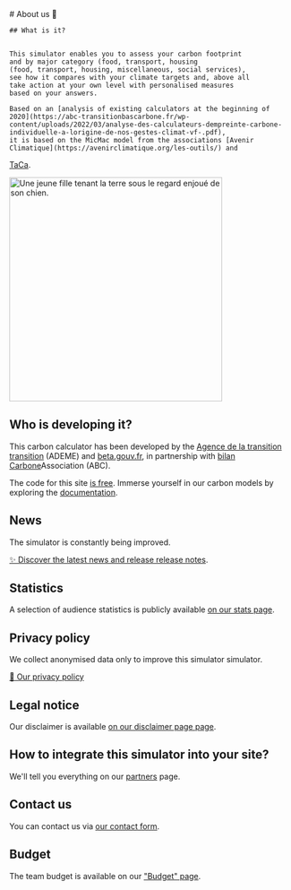 <div className="flex flex-wrap gap-16 pb-8 md:flex-nowrap">
  <div>
    # About us 🦔

    ## What is it?


    This simulator enables you to assess your carbon footprint
    and by major category (food, transport, housing
    (food, transport, housing, miscellaneous, social services),
    see how it compares with your climate targets and, above all
    take action at your own level with personalised measures
    based on your answers.

    Based on an [analysis of existing calculators at the beginning of
    2020](https://abc-transitionbascarbone.fr/wp-content/uploads/2022/03/analyse-des-calculateurs-dempreinte-carbone-individuelle-a-lorigine-de-nos-gestes-climat-vf-.pdf),
    it is based on the MicMac model from the associations [Avenir
    Climatique](https://avenirclimatique.org/les-outils/) and
   <a href="https://www.taca.asso.fr/">TaCa</a>.
  </div>

  <img
    className="self-center border-none max-w-[50vw]"
    src="https://nosgestesclimat-prod.s3.fr-par.scw.cloud/cms/girl_holding_earth_17e65580c7.svg"
    width="380"
    height="400"
    alt="Une jeune fille tenant la terre sous le regard enjoué de son chien."
  />
</div>



## Who is developing it?

This carbon calculator has been developed by the [Agence de la transition
transition](https://www.ademe.fr/) (ADEME) and
<a href="https://beta.gouv.fr/">beta.gouv.fr</a>, in partnership with
<a href="https://www.associationbilancarbone.fr/">bilan Carbone</a>Association
(ABC).

The code for this site <a href="https://github.com/betagouv/ecolab-data">is free</a>.
Immerse yourself in our carbon models by exploring the
<a href="/documentation">documentation</a>.

## News

The simulator is constantly being improved.

[✨️ Discover the latest news and release
release notes](/news).

## Statistics

A selection of audience statistics is publicly available <a href="/stats">on our stats page</a>.

## Privacy policy

We collect anonymised data only to improve this simulator
simulator.

<a href="/vie-privée">🍪 Our privacy policy</a>

## Legal notice

Our disclaimer is available [on our disclaimer page
page](/legal-disclaimers).

## How to integrate this simulator into your site?

We'll tell you everything on our <a href="/partenaires">partners</a> page.

## Contact us

You can contact us via <a href="/contact">our contact form</a>.

## Budget

The team budget is available on our <a href="/budget">"Budget" page</a>.

